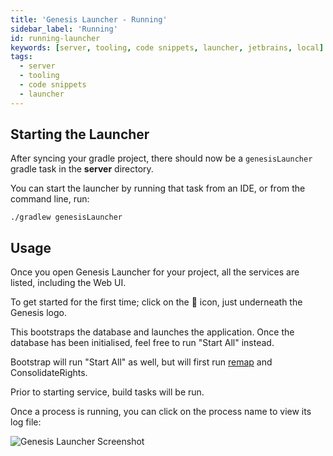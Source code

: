 ```yaml
---
title: 'Genesis Launcher - Running'
sidebar_label: 'Running'
id: running-launcher
keywords: [server, tooling, code snippets, launcher, jetbrains, local]
tags:
  - server
  - tooling
  - code snippets
  - launcher
---
```


## Starting the Launcher

After syncing your gradle project, there should now be a `genesisLauncher` gradle task in the **server** directory.

You can start the launcher by running that task from an IDE, or from the command line, run:

```shell
./gradlew genesisLauncher
```

## Usage

Once you open Genesis Launcher for your project, all the services are listed, including the Web UI.

To get started for the first time; click on the 🚀 icon, just underneath the Genesis logo.

This bootstraps the database and launches the application.
Once the database has been initialised, feel free to run "Start All" instead.

Bootstrap will run "Start All" as well, but will first run [remap](/operations/commands/remap/) and ConsolidateRights.

Prior to starting service, build tasks will be run.

Once a process is running, you can click on the process name to view its log file:

![Genesis Launcher Screenshot](/img/genesis-launcher/genesis-launcher-running.png)
